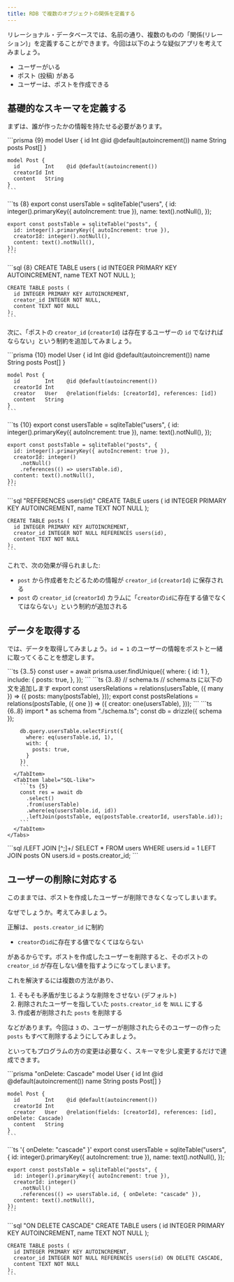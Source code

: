 ```yaml
---
title: RDB で複数のオブジェクトの関係を定義する
---
```



リレーショナル・データベースでは、名前の通り、複数のものの「関係(リレーション)」を定義することができます。今回は以下のような疑似アプリを考えてみましょう。

- ユーザーがいる
- ポスト (投稿) がある
- ユーザーは、ポストを作成できる

## 基礎的なスキーマを定義する

まずは、誰が作ったかの情報を持たせる必要があります。

<Tabs syncKey="orm">
  <TabItem label="Prisma">
    ```prisma {9}
    model User {
      id    Int    @id @default(autoincrement())
      name  String
      posts Post[]
    }
    
    model Post {
      id        Int    @id @default(autoincrement())
      creatorId Int
      content   String
    }
    ```
  </TabItem>
  <TabItem label="Drizzle">
    ```ts {8}
    export const usersTable = sqliteTable("users", {
      id: integer().primaryKey({ autoIncrement: true }),
      name: text().notNull(),
    });
    
    export const postsTable = sqliteTable("posts", {
      id: integer().primaryKey({ autoIncrement: true }),
      creatorId: integer().notNull(),
      content: text().notNull(),
    });
    ```
  </TabItem>
  <TabItem label="SQL">
    ```sql {8}
    CREATE TABLE users (
      id INTEGER PRIMARY KEY AUTOINCREMENT,
      name TEXT NOT NULL
    );

    CREATE TABLE posts (
      id INTEGER PRIMARY KEY AUTOINCREMENT,
      creator_id INTEGER NOT NULL,
      content TEXT NOT NULL
    );
    ```
  </TabItem>
</Tabs>

次に、「ポストの `creator_id` (`creatorId`) は存在するユーザーの `id` でなければならない」という制約を追加してみましょう。

<Tabs syncKey="orm">
  <TabItem label="Prisma">
    ```prisma {10}
    model User {
      id    Int    @id @default(autoincrement())
      name  String
      posts Post[]
    }

    model Post {
      id        Int    @id @default(autoincrement())
      creatorId Int
      creator   User   @relation(fields: [creatorId], references: [id])
      content   String
    }
    ```
  </TabItem>
  <TabItem label="Drizzle">
    ```ts {10}
    export const usersTable = sqliteTable("users", {
      id: integer().primaryKey({ autoIncrement: true }),
      name: text().notNull(),
    });
    
    export const postsTable = sqliteTable("posts", {
      id: integer().primaryKey({ autoIncrement: true }),
      creatorId: integer()
        .notNull()
        .references(() => usersTable.id),
      content: text().notNull(),
    });
    ```
  </TabItem>
  <TabItem label="SQL">
    ```sql "REFERENCES users(id)"
    CREATE TABLE users (
      id INTEGER PRIMARY KEY AUTOINCREMENT,
      name TEXT NOT NULL
    );

    CREATE TABLE posts (
      id INTEGER PRIMARY KEY AUTOINCREMENT,
      creator_id INTEGER NOT NULL REFERENCES users(id),
      content TEXT NOT NULL
    );
    ```
  </TabItem>
</Tabs>

これで、次の効果が得られました:

- `post` から作成者をたどるための情報が `creator_id` (`creatorId`) に保存される
- `post` の `creator_id` (`creatorId`) カラムに「`creator`の`id`に存在する値でなくてはならない」という制約が追加される

## データを取得する

では、データを取得してみましょう。`id = 1` のユーザーの情報をポストと一緒に取ってくることを想定します。

<Tabs syncKey="orm">
  <TabItem label="Prisma">
    ```ts {3..5}
    const user = await prisma.user.findUnique({
      where: { id: 1 },
      include: {
        posts: true,
      },
    });
    ```
  </TabItem>
  <TabItem label="Drizzle">
    <Tabs syncKey="drizzle-kind">
      <TabItem label="Query API">
        ```ts {3..8}
        // schema.ts
        // schema.ts に以下の文を追加します
        export const usersRelations = relations(usersTable, ({ many }) => ({
          posts: many(postsTable),
        }));
        export const postsRelations = relations(postsTable, ({ one }) => ({
          creator: one(usersTable),
        }));
        ```
        ```ts {6..8}
        import * as schema from "./schema.ts";
        const db = drizzle({ schema });

        db.query.usersTable.selectFirst({
          where: eq(usersTable.id, 1),
          with: {
            posts: true,
          }
        })
        ```
      </TabItem>
      <TabItem label="SQL-like">
        ```ts {5}
        const res = await db
          .select()
          .from(usersTable)
          .where(eq(usersTable.id, id))
          .leftJoin(postsTable, eq(postsTable.creatorId, usersTable.id));
        ```
      </TabItem>
    </Tabs>
  </TabItem>
  <TabItem label="SQL">
    ```sql /LEFT JOIN [^;]+/
    SELECT * FROM users WHERE users.id = 1 LEFT JOIN posts ON users.id = posts.creator_id;
    ```
  </TabItem>
</Tabs>

## ユーザーの削除に対応する

このままでは、ポストを作成したユーザーが削除できなくなってしまいます。

なぜでしょうか。考えてみましょう。

正解は、 `posts.creator_id` に制約

- `creator`の`id`に存在する値でなくてはならない

があるからです。ポストを作成したユーザーを削除すると、そのポストの `creator_id` が存在しない値を指すようになってしまいます。

これを解決するには複数の方法があり、

1. そもそも矛盾が生じるような削除をさせない (デフォルト)
2. 削除されたユーザーを指していた `posts.creator_id` を `NULL` にする
3. 作成者が削除された `posts` を削除する

などがあります。今回は `3` の、ユーザーが削除されたらそのユーザーの作った `posts` もすべて削除するようにしてみましょう。

といってもプログラムの方の変更は必要なく、スキーマを少し変更するだけで達成できます。

<Tabs syncKey="orm">
  <TabItem label="Prisma">
    ```prisma "onDelete: Cascade"
    model User {
      id    Int    @id @default(autoincrement())
      name  String
      posts Post[]
    }

    model Post {
      id        Int    @id @default(autoincrement())
      creatorId Int
      creator   User   @relation(fields: [creatorId], references: [id], onDelete: Cascade)
      content   String
    }
    ```
  </TabItem>
  <TabItem label="Drizzle">
    ```ts '{ onDelete: "cascade" }'
    export const usersTable = sqliteTable("users", {
      id: integer().primaryKey({ autoIncrement: true }),
      name: text().notNull(),
    });
    
    export const postsTable = sqliteTable("posts", {
      id: integer().primaryKey({ autoIncrement: true }),
      creatorId: integer()
        .notNull()
        .references(() => usersTable.id, { onDelete: "cascade" }),
      content: text().notNull(),
    });
    ```
  </TabItem>
  <TabItem label="SQL">
    ```sql "ON DELETE CASCADE"
    CREATE TABLE users (
      id INTEGER PRIMARY KEY AUTOINCREMENT,
      name TEXT NOT NULL
    );

    CREATE TABLE posts (
      id INTEGER PRIMARY KEY AUTOINCREMENT,
      creator_id INTEGER NOT NULL REFERENCES users(id) ON DELETE CASCADE,
      content TEXT NOT NULL
    );
    ```
  </TabItem>
</Tabs>
